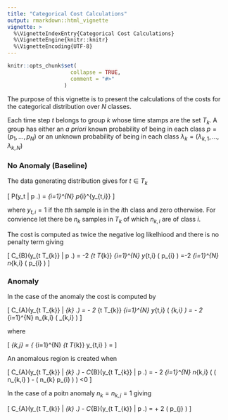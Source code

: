 ```yaml
---
title: "Categorical Cost Calculations"
output: rmarkdown::html_vignette
vignette: >
  %\VignetteIndexEntry{Categorical Cost Calculations}
  %\VignetteEngine{knitr::knitr}
  %\VignetteEncoding{UTF-8}
---
```


```r
knitr::opts_chunk$set(
                    collapse = TRUE,
                    comment = "#>"
                  )
```

The purpose of this vignette is to present the calculations of the costs for the categorical distribution over $N$ classes.

Each time step $t$ belongs to group $k$ whose time stamps are the set $T_{k}$. A group has either an *a priori* known probability of being in each class $p = \left(p_{1},\ldots,p_{N}\right)$  or an unknown probability of being in each class $\lambda_{k} = \left(\lambda_{k,1},\ldots,\lambda_{k,N}\right)$ 

### No Anomaly (Baseline)

The data generating distribution gives for $t \in T_{k}$

\[
P\left(y_t \left| p \right.\right) = 
\prod\limits_{i=1}^{N} p_{i}^{y_{t,i}}
\]

where $y_{t,i}=1$ if the $t$th sample is in the $i$th class and zero otherwise. For convience let there be $n_{k}$ samples in $T_{k}$ of which $n_{k,i}$ are of class $i$.

The cost is computed as twice the negative log likelhiood and there is no penalty term giving

\[
C_{B}\left(y_{t \in T_{k}} \left| p \right.\right) = 
-2 \sum\limits_{t \in T_{k}} 
\sum\limits_{i=1}^{N}
y_{t,i} \log\left( p_{i} \right)
=-2 \sum\limits_{i=1}^{N} n_{k,i} \log\left( p_{i} \right)
\]




<!-- In this case $\lambda_{k}=1$ and there is no penalty so -->

<!-- \[ -->
<!-- C_{B}\left(y_{t \in T_{k}} \left| p_{t \in T_{k}}\right.\right) =  -->
<!-- -2 \sum\limits_{t \in T_{k}}  -->
<!-- \sum\limits_{i=1}^{N} -->
<!-- y_{t,i} \left(  -->
<!-- \log\left( p_{t,i} \right) -->
<!-- -  -->
<!-- \log\left( \sum\limits_{i=1}^{N}p_{t,i} \right) -->
<!-- \right) -->
<!-- \] -->

### Anomaly

In the case of the anomaly the cost is computed by

\[
C_{A}\left(y_{t \in T_{k}} \left| \lambda_{k} \right.\right) = 
\beta - 2 \sum\limits_{t \in T_{k}} 
\sum\limits_{i=1}^{N}
y_{t,i} \log\left( \hat{\lambda}_{k,i} \right)
= \beta - 2 \sum\limits_{i=1}^{N}
n_{k,i} \log\left( \hat{\lambda}_{k,i} \right)
\]

where 

\[
\hat{\lambda}_{k,j} = \frac{ \sum\limits_{t \in T_{k}} y_{t,j} }
{ \sum\limits_{i=1}^{N} \sum\limits_{t \in T_{k}} y_{t,i} }
= \frac{n_{k,j}}{n_{k}}
\]

An anomalous region is created when

\[
C_{A}\left(y_{t \in T_{k}} \left| \lambda_{k} \right.\right) -
C_{B}\left(y_{t \in T_{k}} \left| p \right.\right) = 
\beta - 2 
\sum\limits_{i=1}^{N}
n_{k,i}
\left( \log\left( n_{k,i} \right) - \log\left( n_{k} p_{i} \right) \right)
<0
\]


In the case of a poitn anomaly $n_{k}=n_{k,j}=1$ giving

\[
C_{A}\left(y_{t \in T_{k}} \left| \lambda_{k} \right.\right) -
C_{B}\left(y_{t \in T_{k}} \left| p \right.\right) = 
\beta + 2 \log\left( p_{j} \right)
\]


<!-- ### Anomaly in Rate -->

<!-- Rearrange the cost  -->

<!-- \[ -->
<!-- C\left(y_{t \in T_{k}} \left| \lambda_k,p_{t \in T_{k}}\right.\right) =  -->
<!-- \beta -2  -->
<!-- \sum\limits_{t \in T_{k}}  -->
<!-- \sum\limits_{i=1}^{N} -->
<!-- y_{t,i} -->
<!-- \log\left( p_{t,i} \lambda_{k,i}\right) -->
<!-- +2  -->
<!-- \sum\limits_{t \in T_{k}}  -->
<!-- \sum\limits_{i=1}^{N} -->
<!-- y_{t,i} -->
<!-- \log\left( \sum\limits_{i=1}^{N}p_{t,i} \lambda_{k,i}\right) -->
<!-- \] -->

<!-- Then since $\sum\limits_{i=1}^{N} y_{t,i} = 1$ -->

<!-- \[ -->
<!-- C\left(y_{t \in T_{k}} \left| \lambda_k,p_{t \in T_{k}}\right.\right) =  -->
<!-- \beta -2  -->
<!-- \sum\limits_{t \in T_{k}}  -->
<!-- \sum\limits_{i=1}^{N} -->
<!-- y_{t,i} -->
<!-- \log\left( p_{t,i} \lambda_{k,i}\right) -->
<!-- +2  -->
<!-- \sum\limits_{t \in T_{k}}  -->
<!-- \log\left( \sum\limits_{i=1}^{N}p_{t,i} \lambda_{k,i}\right) -->
<!-- \] -->


<!-- An estimate $\hat{\lambda}_{k}$ of $\lambda_{k}$ can be selected to minimise the cost by taking -->

<!-- \[ -->
<!-- \frac{\partial}{\partial \lambda_{k,j}} C\left(y_{t \in T_{k}} \left| \lambda_k,p_{t \in T_{k}}\right.\right) =  -->
<!-- -2 \sum\limits_{t \in T_{k}} \frac{y_{t,j}p_{t,j}}{p_{t,j}\lambda_{k,j}} -->
<!-- +2 \sum\limits_{t \in T_{k}} \frac{p_{t,j}}{ \sum\limits_{i=1}^{N} p_{t,i} \lambda_{k,i}} -->
<!-- \] -->

<!-- \[ -->
<!-- \frac{1}{\lambda_{k,j}} -->
<!-- \sum\limits_{t \in T_{k}} y_{t,j} = -->
<!-- \sum\limits_{t \in T_{k}} \frac{p_{t,j}}{ \sum\limits_{i=1}^{N} p_{t,i} \lambda_{k,i}} -->
<!-- \] -->








